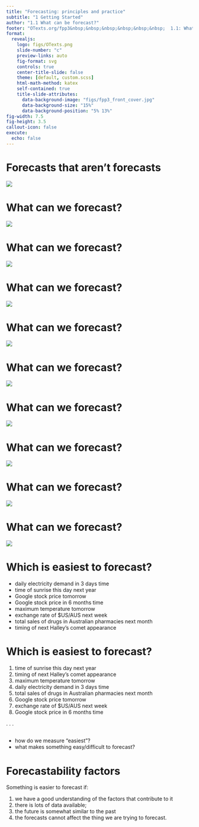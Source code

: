 ```yaml
---
title: "Forecasting: principles and practice"
subtitle: "1 Getting Started"
author: "1.1 What can be forecast?"
footer: "OTexts.org/fpp3&nbsp;&nbsp;&nbsp;&nbsp;&nbsp;&nbsp;  1.1: What can be forecast?"
format:
  revealjs:
    logo: figs/OTexts.png
    slide-number: "c"
    preview-links: auto
    fig-format: svg
    controls: true
    center-title-slide: false
    theme: [default, custom.scss]
    html-math-method: katex
    self-contained: true
    title-slide-attributes:
      data-background-image: "figs/fpp3_front_cover.jpg"
      data-background-size: "15%"
      data-background-position: "5% 13%"
fig-width: 7.5
fig-height: 3.5
callout-icon: false
execute:
  echo: false
---
```


# Forecasts that aren't forecasts

![](figs/hopecasts2.jpg)

# What can we forecast?

![](figs/AusBOM.png)

# What can we forecast?

![](figs/nasdaq-stock-market.jpg)

# What can we forecast?

![](figs/Forex2.png)

# What can we forecast?

![](figs/ts22015.jpg)

# What can we forecast?

![](figs/comet.jpg)

# What can we forecast?

![](figs/pills.jpg)

# What can we forecast?

![](figs/elecwires.png)

# What can we forecast?

![](figs/covid.jpg)

# What can we forecast?

![](figs/12apostles.jpg)

# Which is easiest to forecast?

 * daily electricity demand in 3 days time
 * time of sunrise this day next year
 * Google stock price tomorrow
 * Google stock price in 6 months time
 * maximum temperature tomorrow
 * exchange rate of \$US/AUS next week
 * total sales of drugs in Australian pharmacies next month
 * timing of next Halley's comet appearance

# Which is easiest to forecast?

 1. time of sunrise this day next year
 2. timing of next Halley's comet appearance
 3. maximum temperature tomorrow
 4. daily electricity demand in 3 days time
 5. total sales of drugs in Australian pharmacies next month
 6. Google stock price tomorrow
 7. exchange rate of \$US/AUS next week
 8. Google stock price in 6 months time

. . .

::: {.smaller}
::: {.callout-note}
##
* how do we measure "easiest"?
* what makes something easy/difficult to forecast?
:::
:::

# Forecastability factors

Something is easier to forecast if:

 1. we have a good understanding of the factors that contribute to it
 2. there is lots of data available;
 3. the future is somewhat similar to the past
 4. the forecasts cannot affect the thing we are trying to forecast.

